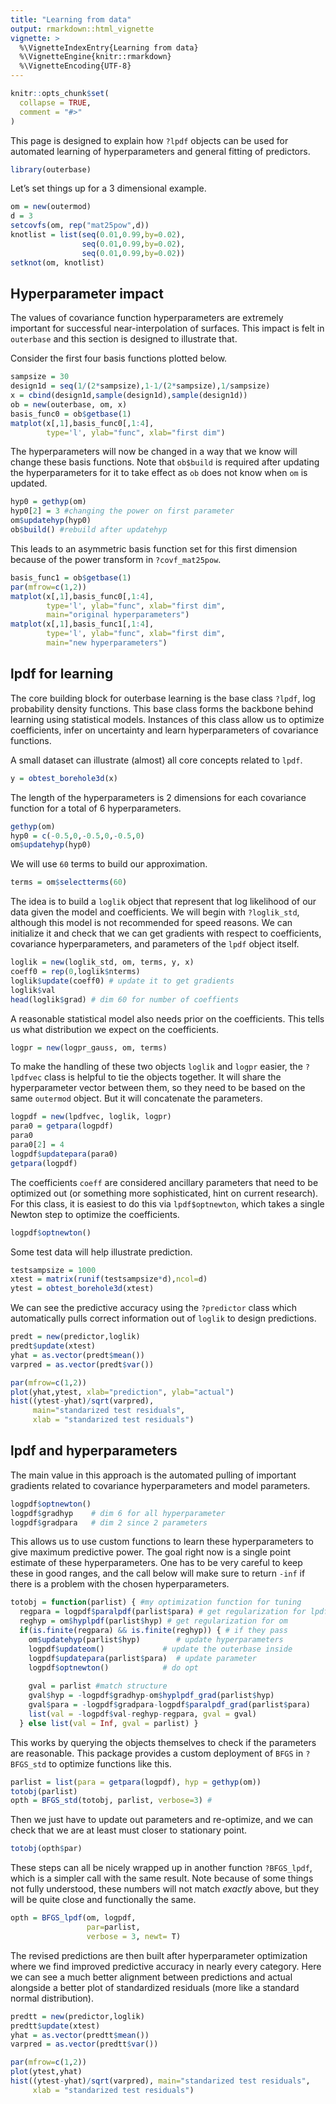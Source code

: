 ```yaml
---
title: "Learning from data"
output: rmarkdown::html_vignette
vignette: >
  %\VignetteIndexEntry{Learning from data}
  %\VignetteEngine{knitr::rmarkdown}
  %\VignetteEncoding{UTF-8}
---
```


```r
knitr::opts_chunk$set(
  collapse = TRUE,
  comment = "#>"
)
```

This page is designed to explain how `?lpdf` objects can be used for automated learning of hyperparameters and general fitting of predictors.
```r
library(outerbase)
```

Let's set things up for a 3 dimensional example.
```r
om = new(outermod)
d = 3
setcovfs(om, rep("mat25pow",d))
knotlist = list(seq(0.01,0.99,by=0.02),
                seq(0.01,0.99,by=0.02),
                seq(0.01,0.99,by=0.02))
setknot(om, knotlist)
```

## Hyperparameter impact 

The values of covariance function hyperparameters are extremely important for successful near-interpolation of surfaces.  This impact is felt in `outerbase` and this section is designed to illustrate that.

Consider the first four basis functions plotted below.
```r
sampsize = 30
design1d = seq(1/(2*sampsize),1-1/(2*sampsize),1/sampsize)
x = cbind(design1d,sample(design1d),sample(design1d))
ob = new(outerbase, om, x)
basis_func0 = ob$getbase(1)
matplot(x[,1],basis_func0[,1:4], 
        type='l', ylab="func", xlab="first dim")
```

The hyperparameters will now be changed in a way that we know will change these basis functions.  Note that `ob$build` is required after updating the hyperparameters for it to take effect as `ob` does not know when `om` is updated.
```r
hyp0 = gethyp(om)
hyp0[2] = 3 #changing the power on first parameter
om$updatehyp(hyp0)
ob$build() #rebuild after updatehyp
```

This leads to an asymmetric basis function set for this first dimension because of the power transform in `?covf_mat25pow`.
```r
basis_func1 = ob$getbase(1)
par(mfrow=c(1,2))
matplot(x[,1],basis_func0[,1:4], 
        type='l', ylab="func", xlab="first dim",
        main="original hyperparameters")
matplot(x[,1],basis_func1[,1:4], 
        type='l', ylab="func", xlab="first dim",
        main="new hyperparameters")
```

## lpdf for learning

The core building block for outerbase learning is the base class `?lpdf`, log probability density functions.  This base class forms the backbone behind learning using statistical models. Instances of this class allow us to optimize coefficients, infer on uncertainty and learn hyperparameters of covariance functions. 

A small dataset can illustrate (almost) all core concepts related to `lpdf`.
```r
y = obtest_borehole3d(x)
```

The length of the hyperparameters is 2 dimensions for each covariance function for a total of 6 hyperparameters.
```r
gethyp(om)
hyp0 = c(-0.5,0,-0.5,0,-0.5,0)
om$updatehyp(hyp0)
```

We will use `60` terms to build our approximation.
```r
terms = om$selectterms(60)
```


The idea is to build a `loglik` object that represent that log likelihood of our data given the model and coefficients.  We will begin with `?loglik_std`, although this model is not recommended for speed reasons.  We can initialize it and check that we can get gradients with respect to coefficients, covariance hyperparameters, and parameters of the `lpdf` object itself.
```r
loglik = new(loglik_std, om, terms, y, x) 
coeff0 = rep(0,loglik$nterms)
loglik$update(coeff0) # update it to get gradients
loglik$val
head(loglik$grad) # dim 60 for number of coeffients
```

A reasonable statistical model also needs prior on the coefficients.  This tells us what distribution we expect on the coefficients.
```r
logpr = new(logpr_gauss, om, terms)
```

 To make the handling of these two objects `loglik` and `logpr` easier, the `?lpdfvec` class is helpful to tie the objects together.  It will share the hyperparameter vector between them, so they need to be based on the same `outermod` object.  But it will concatenate the parameters.
```r
logpdf = new(lpdfvec, loglik, logpr)
para0 = getpara(logpdf)
para0
para0[2] = 4
logpdf$updatepara(para0)
getpara(logpdf)
```
 
The coefficients `coeff` are considered ancillary parameters that need to be optimized out (or something more sophisticated, hint on current research). For this class, it is easiest to do this via `lpdf$optnewton`, which takes a single Newton step to optimize the coefficients.
```r
logpdf$optnewton()
```

Some test data will help illustrate prediction.

```r
testsampsize = 1000
xtest = matrix(runif(testsampsize*d),ncol=d)
ytest = obtest_borehole3d(xtest)
```

We can see the predictive accuracy using the `?predictor` class which automatically pulls correct information out of `loglik` to design predictions.

```r
predt = new(predictor,loglik)
predt$update(xtest)
yhat = as.vector(predt$mean())
varpred = as.vector(predt$var())

par(mfrow=c(1,2))
plot(yhat,ytest, xlab="prediction", ylab="actual")
hist((ytest-yhat)/sqrt(varpred),
     main="standarized test residuals",
     xlab = "standarized test residuals")
```

## lpdf and hyperparameters

The main value in this approach is the automated pulling of important gradients related to covariance hyperparameters and model parameters.
```r
logpdf$optnewton()
logpdf$gradhyp    # dim 6 for all hyperparameter
logpdf$gradpara   # dim 2 since 2 parameters
```

This allows us to use custom functions to learn these hyperparameters to give maximum predictive power.  The goal right now is a single point estimate of these hyperparameters. One has to be very careful to keep these in good ranges, and the call below will make sure to return `-inf` if there is a problem with the chosen hyperparameters.
```r
totobj = function(parlist) { #my optimization function for tuning
  regpara = logpdf$paralpdf(parlist$para) # get regularization for lpdf
  reghyp = om$hyplpdf(parlist$hyp) # get regularization for om
  if(is.finite(regpara) && is.finite(reghyp)) { # if they pass
    om$updatehyp(parlist$hyp)        # update hyperparameters
    logpdf$updateom()             # update the outerbase inside
    logpdf$updatepara(parlist$para)  # update parameter
    logpdf$optnewton()            # do opt
    
    gval = parlist #match structure
    gval$hyp = -logpdf$gradhyp-om$hyplpdf_grad(parlist$hyp)
    gval$para = -logpdf$gradpara-logpdf$paralpdf_grad(parlist$para)
    list(val = -logpdf$val-reghyp-regpara, gval = gval)
  } else list(val = Inf, gval = parlist) }
```

This works by querying the objects themselves to check if the parameters are reasonable. This package provides a custom deployment of `BFGS` in `?BFGS_std` to optimize functions like this.
```r
parlist = list(para = getpara(logpdf), hyp = gethyp(om))
totobj(parlist)
opth = BFGS_std(totobj, parlist, verbose=3) #
```

Then we just have to update out parameters and re-optimize, and we can check 
that we are at least must closer to stationary point.
```r
totobj(opth$par)
```

These steps can all be nicely wrapped up in another function `?BFGS_lpdf`, which is a simpler call with the same result.  Note because of some things not fully understood, these numbers will not match _exactly_ above, but they will be quite close and functionally the same.
```r
opth = BFGS_lpdf(om, logpdf, 
                 par=parlist, 
                 verbose = 3, newt= T)  
```
The revised predictions are then built after hyperparameter optimization where we find improved predictive accuracy in nearly every category.  Here we can see a much better alignment between predictions and actual alongside a better plot of standardized residuals (more like a standard normal distribution).
```r
predtt = new(predictor,loglik)
predtt$update(xtest)
yhat = as.vector(predtt$mean())
varpred = as.vector(predtt$var())

par(mfrow=c(1,2))
plot(ytest,yhat)
hist((ytest-yhat)/sqrt(varpred), main="standarized test residuals",
     xlab = "standarized test residuals")
```